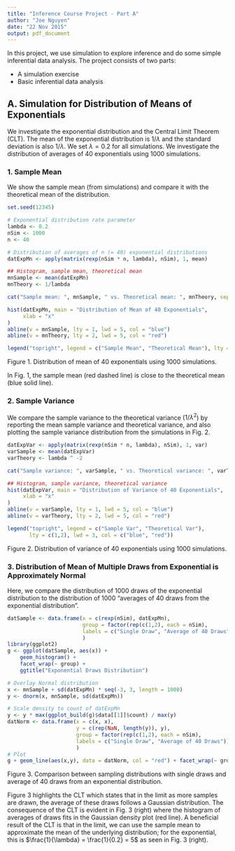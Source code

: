 ```yaml
---
title: "Inference Course Project - Part A"
author: "Joe Nguyen"
date: "22 Nov 2015"
output: pdf_document
---
```

<!-- Completed on 31 Oct 2015, but submitted for 22 Nov 2015 -->

In this project, we use simulation to explore inference and do some simple inferential data analysis. The project consists of two parts:

- A simulation exercise
- Basic inferential data analysis


## A. Simulation for Distribution of Means of Exponentials

We investigate the exponential distribution and the Central Limit Theorem (CLT). The mean of the exponential distribution is $1 / \lambda$ and the standard deviation is also $1 / \lambda$. We set $\lambda = 0.2$ for all simulations. We investigate the distribution of averages of 40 exponentials using 1000 simulations.

### 1. Sample Mean

We show the sample mean (from simulations) and compare it with the theoretical mean of the distribution.

```r
set.seed(12345)

# Exponential distribution rate parameter
lambda <- 0.2
nSim <- 1000
n <- 40

# Distribution of averages of n (= 40) exponential distributions
datExpMn <- apply(matrix(rexp(nSim * n, lambda), nSim), 1, mean)

## Histogram, sample mean, theoretical mean
mnSample <- mean(datExpMn)
mnTheory <- 1/lambda

cat("Sample mean: ", mnSample, " vs. Theoretical mean: ", mnTheory, sep = "")
```

```r
hist(datExpMn, main = "Distribution of Mean of 40 Exponentials",
     xlab = "x"
)
abline(v = mnSample, lty = 1, lwd = 5, col = "blue")
abline(v = mnTheory, lty = 2, lwd = 5, col = "red")

legend("topright", legend = c("Sample Mean", "Theoretical Mean"), lty = c(1,2), lwd = 3, col = c("blue", "red"))
```

Figure 1. Distribution of mean of 40 exponentials using 1000 simulations.

In Fig. 1, the sample mean (red dashed line) is close to the theoretical mean (blue solid line).


### 2. Sample Variance

We compare the sample variance to the theoretical variance ($1 / \lambda ^2$) by reporting the mean sample variance and theoretical variance, and also plotting the sample variance distribution from the simulations in Fig. 2.

```r
datExpVar <- apply(matrix(rexp(nSim * n, lambda), nSim), 1, var)
varSample <- mean(datExpVar)
varTheory <- lambda ^ -2

cat("Sample variance: ", varSample, " vs. Theoretical variance: ", varTheory, sep = "")
```

```r
## Histogram, sample variance, theoretical variance
hist(datExpVar, main = "Distribution of Variance of 40 Exponentials",
     xlab = "x"
)
abline(v = varSample, lty = 1, lwd = 5, col = "blue")
abline(v = varTheory, lty = 2, lwd = 5, col = "red")

legend("topright", legend = c("Sample Var", "Theoretical Var"),
       lty = c(1,2), lwd = 3, col = c("blue", "red"))
```

Figure 2. Distribution of variance of 40 exponentials using 1000 simulations.


### 3. Distribution of Mean of Multiple Draws from Exponential is Approximately Normal

Here, we compare the distribution of 1000 draws of the exponential distribution to the distribution of 1000 "averages of 40 draws from the exponential distribution".

```r
datSample <- data.frame(x = c(rexp(nSim), datExpMn),
                        group = factor(rep(c(1,2), each = nSim),
                        labels = c("Single Draw", "Average of 40 Draws"))
                        )
library(ggplot2)
g <- ggplot(datSample, aes(x)) + 
    geom_histogram() + 
    facet_wrap(~ group) + 
    ggtitle("Exponential Draws Distribution")

# Overlay Normal distribution
x <- mnSample + sd(datExpMn) * seq(-3, 3, length = 1000)
y <- dnorm(x, mnSample, sd(datExpMn))

# Scale density to count of datExpMn
y <- y * max(ggplot_build(g)$data[[1]]$count) / max(y)
datNorm <- data.frame(x = c(x, x),
                      y = c(rep(NaN, length(y)), y),
                      group = factor(rep(c(1,2), each = nSim),
                      labels = c("Single Draw", "Average of 40 Draws"))
                      )
# Plot
g + geom_line(aes(x,y), data = datNorm, col = "red") + facet_wrap(~ group)
```

Figure 3. Comparison between sampling distributions with single draws and average of 40 draws from an exponential distribution.

Figure 3 highlights the CLT which states that in the limit as more samples are drawn, the average of these draws follows a Gaussian distribution. The consequence of the CLT is evident in Fig. 3 (right) where the histogram of averages of draws fits in the Gaussian density plot (red line). A beneficial result of the CLT is that in the limit, we can use the sample mean to approximate the mean of the underlying distribution; for the exponential, this is $\frac{1}{\lambda} = \frac{1}{0.2} = 5$ as seen in Fig. 3 (right).
